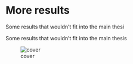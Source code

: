 # More results {#sec-more-results}

Some results that wouldn't fit into the main thesi

Some results that wouldn't fit into the main thesis

![cover](cover.png)

